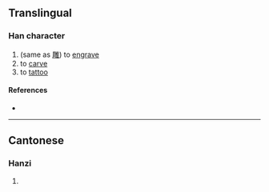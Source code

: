 {{character info/new}}
==Translingual==

===Han character===
{{Han char|rn=18|rad=刀|as=08|sn=10|four=|canj=BRLN|ids=⿰周刂}}

# (same as [[雕]]) to [[engrave]]
# to [[carve]]
# to [[tattoo]]

====References====
* {{Han ref|kx=0141.330|hdz=10345.080|uh=34EE|ud=13550}}

----

==Cantonese==

===Hanzi===
{{yue-hanzi|jyut=[[diu1]]|y=diu1}}

# {{defn|lang=yue|sort=刀08}}